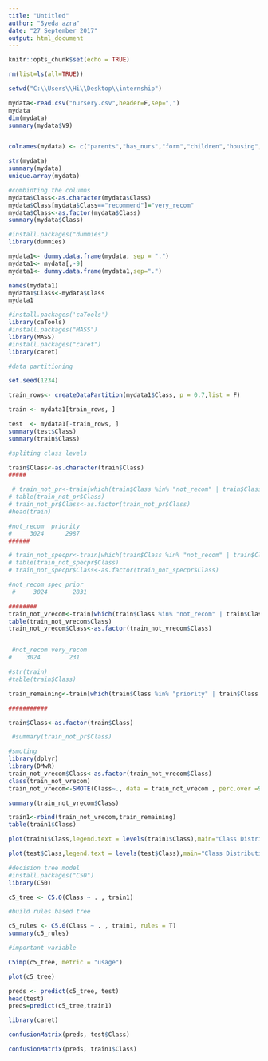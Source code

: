 ---
title: "Untitled"
author: "Syeda azra"
date: "27 September 2017"
output: html_document
---

```{r setup, include=FALSE}
knitr::opts_chunk$set(echo = TRUE)
```

```{r}

rm(list=ls(all=TRUE))

setwd("C:\\Users\\Hi\\Desktop\\internship")

mydata<-read.csv("nursery.csv",header=F,sep=",")
mydata
dim(mydata)
summary(mydata$V9)

```

```{r}

```

```{r}

colnames(mydata) <- c("parents","has_nurs","form","children","housing","finance","social","health","Class")

str(mydata)
summary(mydata)
unique.array(mydata)

```

```{r}

#combinting the columns
mydata$Class<-as.character(mydata$Class)
mydata$Class[mydata$Class=="recommend"]="very_recom"
mydata$Class<-as.factor(mydata$Class)
summary(mydata$Class)
```


```{r}

#install.packages("dummies")
library(dummies)

mydata1<- dummy.data.frame(mydata, sep = ".")
mydata1<- mydata[,-9]
mydata1<- dummy.data.frame(mydata1,sep=".")

names(mydata1)
mydata1$Class<-mydata$Class
mydata1

```

```{r}

#install.packages('caTools')
library(caTools)
#install.packages("MASS")
library(MASS)
#install.packages("caret")
library(caret)

```


```{r}
#data partitioning

set.seed(1234)

train_rows<- createDataPartition(mydata1$Class, p = 0.7,list = F)

train <- mydata1[train_rows, ]

test  <- mydata1[-train_rows, ]
summary(test$Class)
summary(train$Class)

```

```{r}

#spliting class levels

train$Class<-as.character(train$Class)
#####

 # train_not_pr<-train[which(train$Class %in% "not_recom" | train$Class %in% "priority"),]
# table(train_not_pr$Class)
# train_not_pr$Class<-as.factor(train_not_pr$Class)
#head(train)

#not_recom  priority 
#     3024      2987
######

# train_not_specpr<-train[which(train$Class %in% "not_recom" | train$Class %in% "spec_prior"),]
# table(train_not_specpr$Class)
# train_not_specpr$Class<-as.factor(train_not_specpr$Class)

#not_recom spec_prior 
 #     3024       2831 

########
train_not_vrecom<-train[which(train$Class %in% "not_recom" | train$Class %in% "very_recom"),]
table(train_not_vrecom$Class)
train_not_vrecom$Class<-as.factor(train_not_vrecom$Class)


 #not_recom very_recom 
#    3024        231 

#str(train)
#table(train$Class)

train_remaining<-train[which(train$Class %in% "priority" | train$Class %in% "spec_prior"),]

###########

train$Class<-as.factor(train$Class)

 #summary(train_not_pr$Class)

```

```{r}
#smoting
library(dplyr)
library(DMwR)
train_not_vrecom$Class<-as.factor(train_not_vrecom$Class)
class(train_not_vrecom)
train_not_vrecom<-SMOTE(Class~., data = train_not_vrecom , perc.over =900,perc.under = 170,K=15)

summary(train_not_vrecom$Class)

```

```{r}

train1<-rbind(train_not_vrecom,train_remaining)
table(train1$Class)


```


```{r}
plot(train1$Class,legend.text = levels(train1$Class),main="Class Distribution in train",xlab="levels of Class",ylab="Frequency",col=c("Dark Green","Dark Red"))

plot(test$Class,legend.text = levels(test$Class),main="Class Distribution in test",xlab="levels of Class",ylab="Frequency",col=c("Dark Green","Dark Red"))
```



```{r}
#decision tree model
#install.packages("C50")
library(C50)

c5_tree <- C5.0(Class ~ . , train1)
```



```{r}

#build rules based tree

c5_rules <- C5.0(Class ~ . , train1, rules = T)
summary(c5_rules)
```


```{r}
#important variable

C5imp(c5_tree, metric = "usage")
```

```{r}
plot(c5_tree)
```

```{r}
preds <- predict(c5_tree, test)
head(test)
preds=predict(c5_tree,train1)

```

```{r}
library(caret)

confusionMatrix(preds, test$Class)

confusionMatrix(preds, train1$Class)

```



